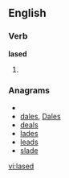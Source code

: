 
==English==

===Verb===
'''lased'''

# {{past of|[[lase]]}}

===Anagrams===
* {{alphagram|adels}}
* [[dales#English|dales]], [[Dales#English|Dales]]
* [[deals#English|deals]]
* [[lades#English|lades]]
* [[leads#English|leads]]
* [[slade#English|slade]]

[[vi:lased]]